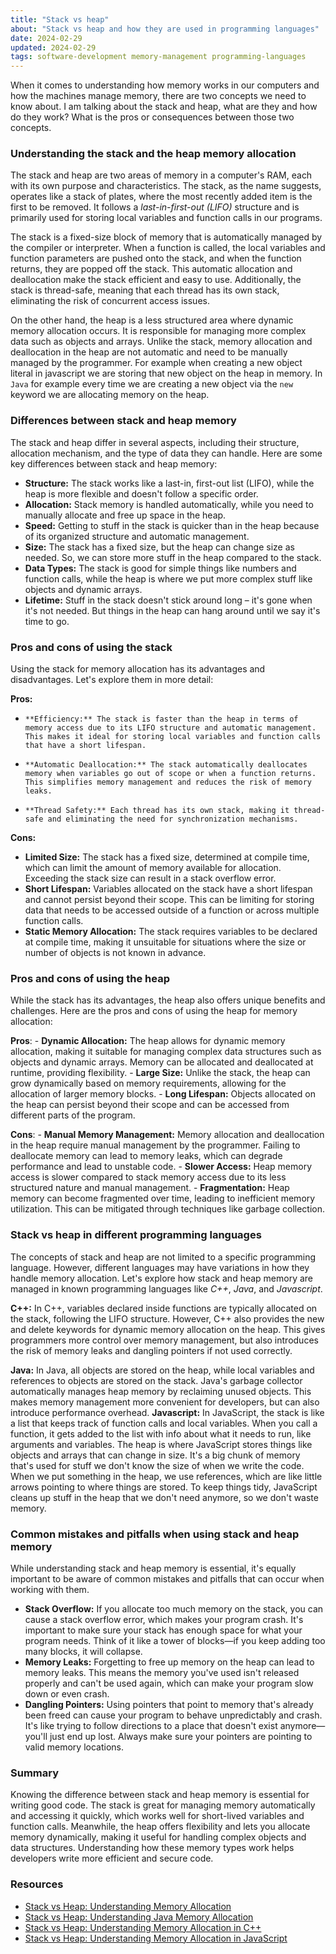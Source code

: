```yaml
---
title: "Stack vs heap"
about: "Stack vs heap and how they are used in programming languages"
date: 2024-02-29
updated: 2024-02-29
tags: software-development memory-management programming-languages
---
```


When it comes to understanding how memory works in our computers and how the machines manage memory, there are two concepts we need to know about.
I am talking about the stack and heap, what are they and how do they work? What is the pros or consequences between those two concepts.

### Understanding the stack and the heap memory allocation

The stack and heap are two areas of memory in a computer's RAM, each with its own purpose and characteristics. The stack, as the name suggests, operates like a stack of plates, where the most recently added item is the first to be removed. It follows a _last-in-first-out_ _(LIFO)_ structure and is primarily used for storing local variables and function calls in our programs.

The stack is a fixed-size block of memory that is automatically managed by the compiler or interpreter. When a function is called, the local variables and function parameters are pushed onto the stack, and when the function returns, they are popped off the stack. This automatic allocation and deallocation make the stack efficient and easy to use. Additionally, the stack is thread-safe, meaning that each thread has its own stack, eliminating the risk of concurrent access issues.

On the other hand, the heap is a less structured area where dynamic memory allocation occurs. It is responsible for managing more complex data such as objects and arrays. Unlike the stack, memory allocation and deallocation in the heap are not automatic and need to be manually managed by the programmer.
For example when creating a new object literal in javascript we are storing that new object on the heap in memory.
In `Java` for example every time we are creating a new object via the `new` keyword we are allocating memory on the heap.

### Differences between stack and heap memory

The stack and heap differ in several aspects, including their structure, allocation mechanism, and the type of data they can handle. Here are some key differences between stack and heap memory:

- **Structure:** The stack works like a last-in, first-out list (LIFO), while the heap is more flexible and doesn't follow a specific order.
- **Allocation:** Stack memory is handled automatically, while you need to manually allocate and free up space in the heap.
- **Speed:** Getting to stuff in the stack is quicker than in the heap because of its organized structure and automatic management.
- **Size:** The stack has a fixed size, but the heap can change size as needed. So, we can store more stuff in the heap compared to the stack.
- **Data Types:** The stack is good for simple things like numbers and function calls, while the heap is where we put more complex stuff like objects and dynamic arrays.
- **Lifetime:** Stuff in the stack doesn't stick around long – it's gone when it's not needed. But things in the heap can hang around until we say it's time to go.

### Pros and cons of using the stack

Using the stack for memory allocation has its advantages and disadvantages. Let's explore them in more detail:

**Pros:**

-     **Efficiency:** The stack is faster than the heap in terms of memory access due to its LIFO structure and automatic management. This makes it ideal for storing local variables and function calls that have a short lifespan.
-     **Automatic Deallocation:** The stack automatically deallocates memory when variables go out of scope or when a function returns. This simplifies memory management and reduces the risk of memory leaks.
-     **Thread Safety:** Each thread has its own stack, making it thread-safe and eliminating the need for synchronization mechanisms.

**Cons:**

- **Limited Size:** The stack has a fixed size, determined at compile time, which can limit the amount of memory available for allocation. Exceeding the stack size can result in a stack overflow error.
- **Short Lifespan:** Variables allocated on the stack have a short lifespan and cannot persist beyond their scope. This can be limiting for storing data that needs to be accessed outside of a function or across multiple function calls.
- **Static Memory Allocation:** The stack requires variables to be declared at compile time, making it unsuitable for situations where the size or number of objects is not known in advance.

### Pros and cons of using the heap

While the stack has its advantages, the heap also offers unique benefits and challenges. Here are the pros and cons of using the heap for memory allocation:

**Pros**: - **Dynamic Allocation:** The heap allows for dynamic memory allocation, making it suitable for managing complex data structures such as objects and dynamic arrays.
Memory can be allocated and deallocated at runtime, providing flexibility. - **Large Size:** Unlike the stack, the heap can grow dynamically based on memory requirements, allowing for the allocation of larger memory blocks. - **Long Lifespan:** Objects allocated on the heap can persist beyond their scope and can be accessed from different parts of the program.

**Cons**: - **Manual Memory Management:** Memory allocation and deallocation in the heap require manual management by the programmer.
Failing to deallocate memory can lead to memory leaks, which can degrade performance and lead to unstable code. - **Slower Access:** Heap memory access is slower compared to stack memory access due to its less structured nature and manual management. - **Fragmentation:** Heap memory can become fragmented over time, leading to inefficient memory utilization. This can be mitigated through techniques like garbage collection.

### Stack vs heap in different programming languages

The concepts of stack and heap are not limited to a specific programming language. However, different languages may have variations in how they handle memory allocation. Let's explore how stack and heap memory are managed in known programming languages like _C++_, _Java_, and _Javascript_.

**C++:**
In C++, variables declared inside functions are typically allocated on the stack, following the LIFO structure.
However, C++ also provides the new and delete keywords for dynamic memory allocation on the heap.
This gives programmers more control over memory management, but also introduces the risk of memory leaks and dangling pointers if not used correctly.

**Java:**
In Java, all objects are stored on the heap, while local variables and references to objects are stored on the stack. Java's garbage collector automatically manages heap memory by reclaiming unused objects. This makes memory management more convenient for developers, but can also introduce performance overhead.
**Javascript:**
In JavaScript, the stack is like a list that keeps track of function calls and local variables. When you call a function, it gets added to the list with info about what it needs to run, like arguments and variables.
The heap is where JavaScript stores things like objects and arrays that can change in size.
It's a big chunk of memory that's used for stuff we don't know the size of when we write the code.
When we put something in the heap, we use references, which are like little arrows pointing to where things are stored.
To keep things tidy, JavaScript cleans up stuff in the heap that we don't need anymore, so we don't waste memory.

### Common mistakes and pitfalls when using stack and heap memory

While understanding stack and heap memory is essential, it's equally important to be aware of common mistakes and pitfalls that can occur when working with them.

- **Stack Overflow:** If you allocate too much memory on the stack, you can cause a stack overflow error, which makes your program crash. It's important to make sure your stack has enough space for what your program needs. Think of it like a tower of blocks—if you keep adding too many blocks, it will collapse.
- **Memory Leaks:** Forgetting to free up memory on the heap can lead to memory leaks. This means the memory you've used isn't released properly and can't be used again, which can make your program slow down or even crash.
- **Dangling Pointers:** Using pointers that point to memory that's already been freed can cause your program to behave unpredictably and crash. It's like trying to follow directions to a place that doesn't exist anymore—you'll just end up lost. Always make sure your pointers are pointing to valid memory locations.

### Summary

Knowing the difference between stack and heap memory is essential for writing good code.
The stack is great for managing memory automatically and accessing it quickly, which works well for short-lived variables and function calls.
Meanwhile, the heap offers flexibility and lets you allocate memory dynamically, making it useful for handling complex objects and data structures.
Understanding how these memory types work helps developers write more efficient and secure code.

### Resources

- [Stack vs Heap: Understanding Memory Allocation](https://www.freecodecamp.org/news/stack-vs-heap-understanding-memory-allocation/)
- [Stack vs Heap: Understanding Java Memory Allocation](https://www.baeldung.com/java-stack-heap-memory)
- [Stack vs Heap: Understanding Memory Allocation in C++](https://www.geeksforgeeks.org/memory-layout-of-c-program/)
- [Stack vs Heap: Understanding Memory Allocation in JavaScript](https://developer.mozilla.org/en-US/docs/Web/JavaScript/Memory_Management)
